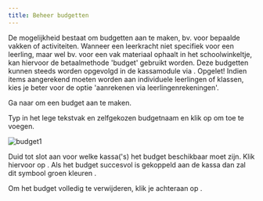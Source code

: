 ```yaml
---
title: Beheer budgetten
---
```


De mogelijkheid bestaat om budgetten aan te maken, bv. voor bepaalde vakken of activiteiten. Wanneer een leerkracht niet specifiek voor een leerling, maar wel bv. voor een vak materiaal ophaalt in het schoolwinkeltje, kan hiervoor de betaalmethode 'budget' gebruikt worden. Deze budgetten kunnen steeds worden opgevolgd in de kassamodule via <LegacyAction img="budget.png" text="Opvolging budgetten" />. Opgelet! Indien items aangerekend moeten worden aan individuele leerlingen of klassen, kies je beter voor de optie 'aanrekenen via leerlingenrekeningen'. 

Ga naar <LegacyAction img="budget.png" text="Beheer budgetten" /> om een budget aan te maken. 

Typ in het lege tekstvak en zelfgekozen budgetnaam en klik op <LegacyAction img="plus.png"/> om toe te voegen.

![budget1](./budget1.jpg)

Duid tot slot aan voor welke kassa('s) het budget beschikbaar moet zijn. Klik hiervoor op <LegacyAction img="vinkjeGrijsRond.png"/>.  Als het budget succesvol is gekoppeld aan de kassa dan zal dit symbool groen kleuren <LegacyAction img="vinkjeGroenRond.png"/>.

Om het budget volledig te verwijderen, klik je achteraan op <LegacyAction img="remove.png"/>.

 